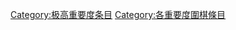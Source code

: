 {{emptycat}}

{{Articles by Importance|topic=圍棋|project=圍棋|format=toccolours}}
{{CategoryTOC}}

[[Category:极高重要度条目|Category:极高重要度条目]] 
[[Category:各重要度圍棋條目|Category:各重要度圍棋條目]]